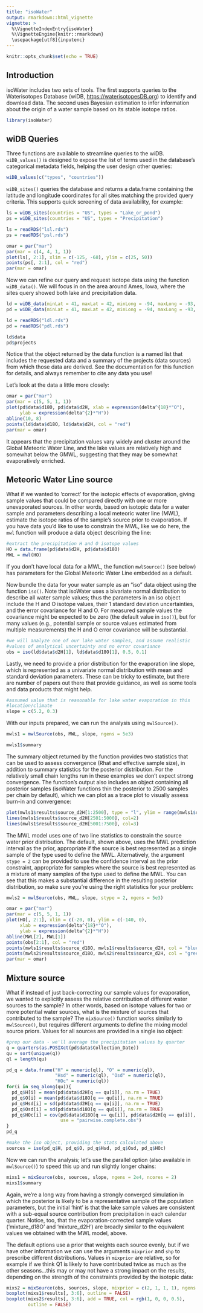 ```yaml
---
title: "isoWater"
output: rmarkdown::html_vignette
vignette: >
  %\VignetteIndexEntry{isoWater}
  %\VignetteEngine{knitr::rmarkdown}
  \usepackage[utf8]{inputenc}
---
```


```r
knitr::opts_chunk$set(echo = TRUE)
```

## Introduction

isoWater includes two sets of tools. The first supports queries to the Waterisotopes Database (wiDB, [https://waterisotopesDB.org](https://wateriso.utah.edu/waterisotopes/pages/spatial_db/SPATIAL_DB.html)) to identify and download data. The second uses Bayesian estimation to infer information about the origin of a water sample based on its stable isotope ratios. 

```r
library(isoWater)
```

## wiDB Queries

Three functions are available to streamline queries to the wiDB. `wiDB_values()` is designed to expose the list of terms used in the database's categorical metadata fields, helping the user design other queries:

```r
wiDB_values(c("types", "countries"))
```

`wiDB_sites()` queries the database and returns a data.frame containing the latitude and longitude coordinates for all sites matching the provided query criteria. This supports quick screening of data availability, for example:

```r
ls = wiDB_sites(countries = "US", types = "Lake_or_pond")
ps = wiDB_sites(countries = "US", types = "Precipitation")
```

```r
ls = readRDS("lsl.rds")
ps = readRDS("psl.rds")
```

```r
omar = par("mar")
par(mar = c(4, 4, 1, 1))
plot(ls[, 2:1], xlim = c(-125, -68), ylim = c(25, 50))
points(ps[, 2:1], col = "red")
par(mar = omar)
```

Now we can refine our query and request isotope data using the function `wiDB_data()`. We will focus in on the area around Ames, Iowa, where the sites query showed both lake and precipitation data. 

```r
ld = wiDB_data(minLat = 41, maxLat = 42, minLong = -94, maxLong = -93, types = "Lake")
pd = wiDB_data(minLat = 41, maxLat = 42, minLong = -94, maxLong = -93, types = "Precipitation")
```

```r
ld = readRDS("ldl.rds")
pd = readRDS("pdl.rds")
```

```r
ld$data
pd$projects
```

Notice that the object returned by the data function is a named list that includes the requested data and a summary of the projects (data sources) from which those data are derived. See the documentation for this function for details, and always remember to cite any data you use!

Let's look at the data a little more closely:

```r
omar = par("mar")
par(mar = c(5, 5, 1, 1))
plot(pd$data$d18O, pd$data$d2H, xlab = expression(delta^{18}*"O"),
     ylab = expression(delta^{2}*"H"))
abline(10, 8)
points(ld$data$d18O, ld$data$d2H, col = "red")
par(mar = omar)
```

It appears that the precipitation values vary widely and cluster around the Global Meteoric Water Line, and the lake values are relatively high and somewhat below the GMWL, suggesting that they may be somewhat evaporatively enriched.

## Meteoric Water Line source

What if we wanted to 'correct' for the isotopic effects of evaporation, giving sample values that could be compared directly with one or more unevaporated sources. In other words, based on isotopic data for a water sample and parameters describing a local meteoric water line (MWL), estimate the isotope ratios of the sample's source prior to evaporation. If you have data you'd like to use to constrain the MWL, like we do here, the `mwl` function will produce a data object describing the line: 

```r
#extract the precipitation H and O isotope values
HO = data.frame(pd$data$d2H, pd$data$d18O)
MWL = mwl(HO)
```

If you don't have local data for a MWL, the function `mwlSource()` (see below) has parameters for the Global Meteoric Water Line embedded as a default.

Now bundle the data for your water sample as an "iso" data object using the function `iso()`. Note that isoWater uses a bivariate normal distribution to describe all water sample values; thus the parameters in an iso object include the H and O isotope values, their 1 standard deviation uncertainties, and the error covariance for H and O. For measured sample values the covariance might be expected to be zero (the default value in `iso()`), but for many values (e.g., potential sample or source values estimated from multiple measurements) the H and O error covariance will be substantial.

```r
#we will analyze one of our lake water samples, and assume realistic
#values of analytical uncertainty and no error covariance
obs = iso(ld$data$d2H[1], ld$data$d18O[1], 0.5, 0.1)
```

Lastly, we need to provide a prior distribution for the evaporation line slope, which is represented as a univariate normal distribution with mean and standard deviation parameters. These can be tricky to estimate, but there are number of papers out there that provide guidance, as well as some tools and data products that might help.

```r
#assumed value that is reasonable for lake water evaporation in this
#location/climate
slope = c(5.2, 0.3)
```

With our inputs prepared, we can run the analysis using `mwlSource()`. 

```r
mwls1 = mwlSource(obs, MWL, slope, ngens = 5e3)
```
```r
mwls1$summary
```


The summary object returned by the function provides two statistics that can be used to assess convergence (Rhat and effective sample size), in addition to summary statistics for the posterior distribution. For the relatively small chain lengths run in these examples we don't expect strong convergence. The function's output also includes an object containing all posterior samples (isoWater functions thin the posterior to 2500 samples per chain by default), which we can plot as a trace plot to visually assess burn-in and convergence:

```r
plot(mwls1$results$source_d2H[1:2500], type = "l", ylim = range(mwls1$results$source_d2H))
lines(mwls1$results$source_d2H[2501:5000], col=2)
lines(mwls1$results$source_d2H[5001:7500], col=3)
```

The MWL model uses one of two line statistics to constrain the source water prior distribution. The default, shown above, uses the MWL prediction interval as the prior, appropriate if the source is best represented as a single sample of the type used to define the MWL. Alternatively, the argument `stype = 2` can be provided to use the confidence interval as the prior constraint, appropriate for samples where the source is best represented as a mixture of many samples of the type used to define the MWL. You can see that this makes a substantial difference in the resulting posterior distribution, so make sure you're using the right statistics for your problem:

```r
mwls2 = mwlSource(obs, MWL, slope, stype = 2, ngens = 5e3)
```
```r
omar = par("mar")
par(mar = c(5, 5, 1, 1))
plot(HO[, 2:1], xlim = c(-20, 0), ylim = c(-140, 0),
     xlab = expression(delta^{18}*"O"),
     ylab = expression(delta^{2}*"H"))
abline(MWL[2], MWL[1])
points(obs[2:1], col = "red")
points(mwls1$results$source_d18O, mwls1$results$source_d2H, col = "blue")
points(mwls2$results$source_d18O, mwls2$results$source_d2H, col = "green")
par(mar = omar)
```

## Mixture source

What if instead of just back-correcting our sample values for evaporation, we wanted to explicitly assess the relative contribution of different water sources to the sample? In other words, based on isotope values for two or more potential water sources, what is the mixture of sources that contributed to the sample? The `mixSource()` function works similarly to `mwlSource()`, but requires different arguments to define the mixing model source priors. Values for all sources are provided in a single iso object:

```r
#prep our data - we'll average the precipitation values by quarter
q = quarters(as.POSIXct(pd$data$Collection_Date))
qu = sort(unique(q))
ql = length(qu)

pd_q = data.frame("H" = numeric(ql), "O" = numeric(ql),
                  "Hsd" = numeric(ql), "Osd" = numeric(ql),
                  "HOc" = numeric(ql))
for(i in seq_along(qu)){
  pd_q$H[i] = mean(pd$data$d2H[q == qu[i]], na.rm = TRUE)
  pd_q$O[i] = mean(pd$data$d18O[q == qu[i]], na.rm = TRUE)
  pd_q$Hsd[i] = sd(pd$data$d2H[q == qu[i]], na.rm = TRUE)
  pd_q$Osd[i] = sd(pd$data$d18O[q == qu[i]], na.rm = TRUE)
  pd_q$HOc[i] = cov(pd$data$d18O[q == qu[i]], pd$data$d2H[q == qu[i]],
                    use = "pairwise.complete.obs")
}
pd_q

#make the iso object, providing the stats calculated above
sources = iso(pd_q$H, pd_q$O, pd_q$Hsd, pd_q$Osd, pd_q$HOc)
```

Now we can run the analysis; let's use the parallel option (also available in `mwlSource()`) to speed this up and run slightly longer chains:

```r
mixs1 = mixSource(obs, sources, slope, ngens = 2e4, ncores = 2)
mixs1$summary
```

Again, we're a long way from having a strongly converged simulation in which the posterior is likely to be a representative sample of the population parameters, but the initial 'hint' is that the lake sample values are consistent with a sub-equal source contribution from precipitation in each calendar quarter. Notice, too, that the evaporation-corrected sample values ('mixture_d18O' and 'mixture_d2H') are broadly similar to the equivalent values we obtained with the MWL model, above.

The default options use a prior that weights each source evenly, but if we have other information we can use the arguments `mixprior` and `shp` to prescribe different distributions. Values in `mixprior` are relative, so for example if we think Q1 is likely to have contributed twice as much as the other seasons...this may or may not have a strong impact on the results, depending on the strength of the constraints provided by the isotopic data:

```r
mixs2 = mixSource(obs, sources, slope, mixprior = c(2, 1, 1, 1), ngens = 2e4, ncores = 2)
boxplot(mixs1$results[, 3:6], outline = FALSE)
boxplot(mixs2$results[, 3:6], add = TRUE, col = rgb(1, 0, 0, 0.5),
        outline = FALSE)
```

